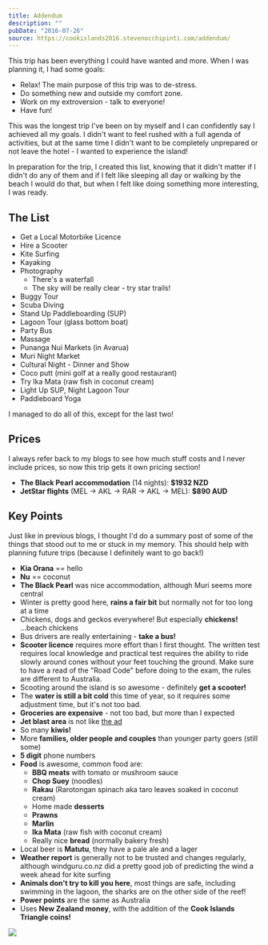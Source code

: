 ```yaml
---
title: Addendum
description: ""
pubDate: "2016-07-26"
source: https://cookislands2016.stevenocchipinti.com/addendum/
---
```



This trip has been everything I could have wanted and more. When I was planning
it, I had some goals:

- Relax! The main purpose of this trip was to de-stress.
- Do something new and outside my comfort zone.
- Work on my extroversion - talk to everyone!
- Have fun!

This was the longest trip I've been on by myself and I can confidently say I
achieved all my goals. I didn't want to feel rushed with a full agenda of
activities, but at the same time I didn't want to be completely unprepared or
not leave the hotel - I wanted to experience the island!

In preparation for the trip, I created this list, knowing that it didn't matter
if I didn't do any of them and if I felt like sleeping all day or walking by the
beach I would do that, but when I felt like doing something more interesting, I
was ready.

## The List

- Get a Local Motorbike Licence
- Hire a Scooter
- Kite Surfing
- Kayaking
- Photography
  - There's a waterfall
  - The sky will be really clear - try star trails!
- Buggy Tour
- Scuba Diving
- Stand Up Paddleboarding (SUP)
- Lagoon Tour (glass bottom boat)
- Party Bus
- Massage
- Punanga Nui Markets (in Avarua)
- Muri Night Market
- Cultural Night - Dinner and Show
- Coco putt (mini golf at a really good restaurant)
- Try Ika Mata (raw fish in coconut cream)
- Light Up SUP, Night Lagoon Tour
- Paddleboard Yoga

I managed to do all of this, except for the last two!

## Prices

I always refer back to my blogs to see how much stuff costs and I never include
prices, so now this trip gets it own pricing section!

- **The Black Pearl accommodation** (14 nights): **$1932 NZD**
- **JetStar flights** (MEL -> AKL -> RAR -> AKL -> MEL): **$890 AUD**

## Key Points

Just like in previous blogs, I thought I'd do a summary post of some of the
things that stood out to me or stuck in my memory. This should help with
planning future trips (because I definitely want to go back!)

- **Kia Orana** == hello
- **Nu** == coconut
- **The Black Pearl** was nice accommodation, although Muri seems more central
- Winter is pretty good here, **rains a fair bit** but normally not for too long at a time
- Chickens, dogs and geckos everywhere! But especially **chickens!** ...beach chickens
- Bus drivers are really entertaining - **take a bus!**
- **Scooter licence** requires more effort than I first thought. The written test
  requires local knowledge and practical test requires the ability to ride
  slowly around cones without your feet touching the ground. Make sure to have a
  read of the "Road Code" before doing to the exam, the rules are different to
  Australia.
- Scooting around the island is so awesome - definitely **get a scooter!**
- The **water is still a bit cold** this time of year, so it requires some
  adjustment time, but it's not too bad.
- **Groceries are expensive** - not too bad, but more than I expected
- **Jet blast area** is not like [the ad](https://youtu.be/F0DWNv3qAeM?t=4m19s)
- So many **kiwis!**
- More **families, older people and couples** than younger party goers (still some)
- **5 digit** phone numbers
- **Food** is awesome, common food are:
  - **BBQ meats** with tomato or mushroom sauce
  - **Chop Suey** (noodles)
  - **Rakau** (Rarotongan spinach aka taro leaves soaked in coconut cream)
  - Home made **desserts**
  - **Prawns**
  - **Marlin**
  - **Ika Mata** (raw fish with coconut cream)
  - Really nice **bread** (normally bakery fresh)
- Local beer is **Matutu**, they have a pale ale and a lager
- **Weather report** is generally not to be trusted and changes regularly, although
  windguru.co.nz did a pretty good job of predicting the wind a week ahead for
  kite surfing
- **Animals don't try to kill you here**, most things are safe, including
  swimming in the lagoon, the sharks are on the other side of the reef!
- **Power points** are the same as Australia
- Uses **New Zealand money**, with the addition of the **Cook Islands Triangle coins!**

<Img src="2016-cook-islands/coins_q8afji.jpg" />
